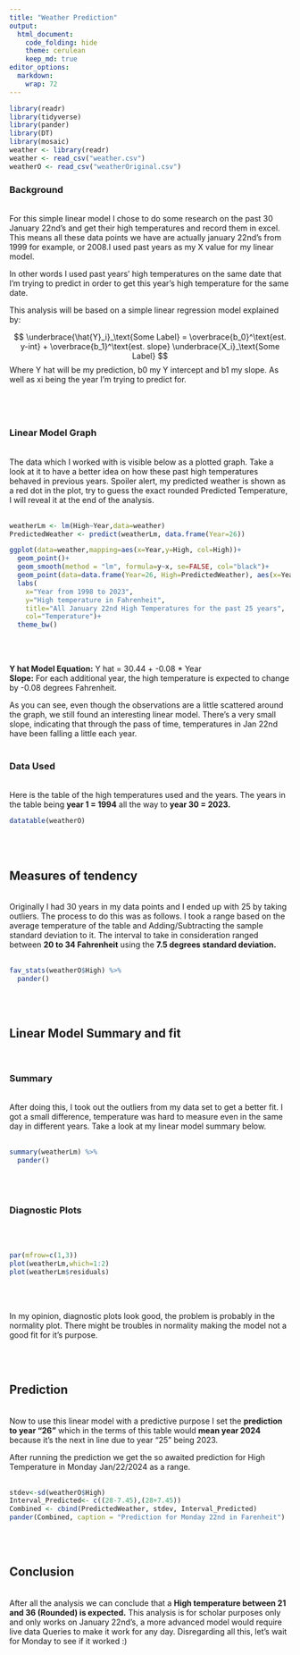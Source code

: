 ```yaml
---
title: "Weather Prediction"
output: 
  html_document:
    code_folding: hide
    theme: cerulean
    keep_md: true
editor_options: 
  markdown: 
    wrap: 72
---
```


```r
library(readr)
library(tidyverse)
library(pander)
library(DT)
library(mosaic)
weather <- library(readr)
weather <- read_csv("weather.csv")
weatherO <- read_csv("weatherOriginal.csv")


```

### Background

<br> 
For this simple linear model I chose to do some research on the
past 30 January 22nd's and get their high temperatures and record them
in excel. This means all these data points we have are actually january
22nd's from 1999 for example, or 2008.I used past years as my X value
for my linear model.

In other words I used past years' high temperatures on the same date
that I'm trying to predict in order to get this year's high temperature
for the same date.

This analysis will be based on a simple linear regression model
explained by:

$$
  \underbrace{\hat{Y}_i}_\text{Some Label} = \overbrace{b_0}^\text{est. y-int} + \overbrace{b_1}^\text{est. slope} \underbrace{X_i}_\text{Some Label}
$$ Where Y hat will be my prediction, b0 my Y intercept and b1 my slope.
As well as xi being the year I'm trying to predict for.

<br> <br>

##  {.tabset}

### Linear Model Graph

<br> 
The data which I worked with is visible below as a plotted graph.
Take a look at it to have a better idea on how these past high
temperatures behaved in previous years. Spoiler alert, my predicted
weather is shown as a red dot in the plot, try to guess the exact
rounded Predicted Temperature, I will reveal it at the end of the
analysis. 
<br> <br>

```r
weatherLm <- lm(High~Year,data=weather)
PredictedWeather <- predict(weatherLm, data.frame(Year=26))

ggplot(data=weather,mapping=aes(x=Year,y=High, col=High))+
  geom_point()+
  geom_smooth(method = "lm", formula=y~x, se=FALSE, col="black")+
  geom_point(data=data.frame(Year=26, High=PredictedWeather), aes(x=Year, y=High), color="red", size=3) +
  labs(
    x="Year from 1998 to 2023",
    y="High temperature in Fahrenheit",
    title="All January 22nd High Temperatures for the past 25 years",
    col="Temperature")+
  theme_bw()
```

<br> <br>

**Y hat Model Equation:** Y hat = 30.44 + -0.08 \* Year <br> **Slope:**
For each additional year, the high temperature is expected to change by
-0.08 degrees Fahrenheit.

As you can see, even though the observations are a little scattered
around the graph, we still found an interesting linear model. There's a
very small slope, indicating that through the pass of time, temperatures
in Jan 22nd have been falling a little each year. 
<br> <br>

### Data Used

<br> 
Here is the table of the high temperatures used and the years. The
years in the table being **year 1 = 1994** all the way to **year 30 =
2023.** 
<br>

```r
datatable(weatherO)
```

<br> <br>

## Measures of tendency

<br> Originally I had 30 years in my data points and I ended up with 25
by taking outliers. The process to do this was as follows. I took a
range based on the average temperature of the table and
Adding/Subtracting the sample standard deviation to it. The interval to
take in consideration ranged between **20 to 34 Fahrenheit** using the
**7.5 degrees standard deviation.**
<br> <br>

```r
fav_stats(weatherO$High) %>% 
  pander()
```

<br> <br>

## Linear Model Summary and fit {.tabset}

<br>

### Summary

<br> 
After doing this, I took out the outliers from my data set to
get a better fit. I got a small difference, temperature was hard to
measure even in the same day in different years. Take a look at my
linear model summary below. <br> <br>

```r
summary(weatherLm) %>% 
  pander()

```

<br> <br>

### Diagnostic Plots

<br> <br>

```r
par(mfrow=c(1,3))
plot(weatherLm,which=1:2)
plot(weatherLm$residuals)
```

<br> <br>

In my opinion, diagnostic plots look good, the problem is probably in
the normality plot. There might be troubles in normality making the
model not a good fit for it's purpose.

<br> <br>

## Prediction

<br> 
Now to use this linear model with a predictive purpose I set the
**prediction to year "26"** which in the terms of this table would
**mean year 2024** because it's the next in line due to year "25" being
2023.

After running the prediction we get the so awaited prediction for High
Temperature in Monday Jan/22/2024 as a range. 
<br> <br>

```r
stdev<-sd(weatherO$High)
Interval_Predicted<- c((28-7.45),(28+7.45))
Combined <- cbind(PredictedWeather, stdev, Interval_Predicted)
pander(Combined, caption = "Prediction for Monday 22nd in Farenheit")
```

<br> <br>

## Conclusion

<br> After all the analysis we can conclude that a **High temperature
between 21 and 36 (Rounded) is expected.** This analysis is for scholar
purposes only and only works on January 22nd's, a more advanced model
would require live data Queries to make it work for any day.
Disregarding all this, let's wait for Monday to see if it worked :)

<br> <br>
